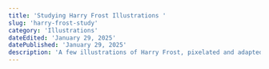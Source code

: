 ```yaml
---
title: 'Studying Harry Frost Illustrations '
slug: 'harry-frost-study'
category: 'Illustrations'
dateEdited: 'January 29, 2025'
datePublished: 'January 29, 2025'
description: 'A few illustrations of Harry Frost, pixelated and adapted by me.'
---
```


<EmbedImage
  src="posts/harry-frost-study/harry-frost-study-001.jpg"
  alt="Landscape I"
  caption="Landscape I"
  layout="wide"
/>

<EmbedImage
  src="posts/harry-frost-study/harry-frost-study-002.jpg"
  alt="Landscape II"
  caption="Landscape II"
  layout="left"
/>

<EmbedImage
  src="posts/harry-frost-study/harry-frost-study-003.jpg"
  alt="Landscape III"
  caption="Landscape III"
  layout="right"
/>
